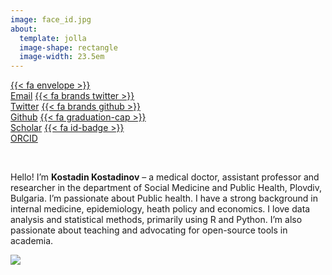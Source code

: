 ```yaml
---
image: face_id.jpg
about: 
  template: jolla
  image-shape: rectangle
  image-width: 23.5em
---
```


::: {.btn-group role="group" aria-label="Social Links"}
[{{< fa envelope >}}<br>Email](mailto:kostadinr.kostadinov@mu-plovdiv.bg){.btn .btn-secondary .btn role="button" data-toggle="data" title="email"} [{{< fa brands twitter >}}<br>Twitter](https://x.com/kostadinoffMD){.btn .btn-secondary .btn role="button" data-toggle="data" title="twitter"} [{{< fa brands github >}}<br>Github](https://github.com/kostadinoff){.btn .btn-secondary .btn role="button" data-toggle="data" title="github"} [{{< fa graduation-cap >}}<br>Scholar](https://scholar.google.com/citations?user=nQOcsJkAAAAJ&hl=en){.btn .btn-secondary .btn role="button" data-toggle="data" title="scholar"} [{{< fa id-badge >}}<br>ORCID](https://orcid.org/0000-0003-1414-8738){.btn .btn-secondary .btn role="button" data-toggle="data" title="ORCID"}
:::

<br>

Hello! I’m **Kostadin Kostadinov** – a medical doctor, assistant professor and researcher in the department of Social Medicine and Public Health, Plovdiv, Bulgaria. I’m passionate about Public health. I have a strong background in internal medicine, epidemiology, heath policy and economics. I love data analysis and statistical methods, primarily using R and Python. I’m also passionate about teaching and advocating for open-source tools in academia.

```{=html}
<a href="https://www.buymeacoffee.com/kostadinoff"><img src="https://img.buymeacoffee.com/button-api/?text=Buy me a coffee&emoji=☕&slug=kostadinoff&button_colour=ed5c9b&font_colour=ffffff&font_family=Arial&outline_colour=ffffff&coffee_colour=ffffff" /></a>
```
<!-- **View my new open-source text-book:** [{{< fa book >}} Artifact Corrections for Effect Sizes](https://kostadinoff.quarto.pub/artifact-corrections-for-effect-sizes/){.btn .btn-primary .btn role="button" data-toggle="data" title="email"} -->

```{=html}
<script data-name="BMC-Widget" data-cfasync="false" src="https://cdnjs.buymeacoffee.com/1.0.0/widget.prod.min.js" data-id="kostadinoff" data-description="Support me on Buy me a coffee!" data-message="" data-color="#ED5C9B" data-position="Right" data-x_margin="18" data-y_margin="18"></script>
```


